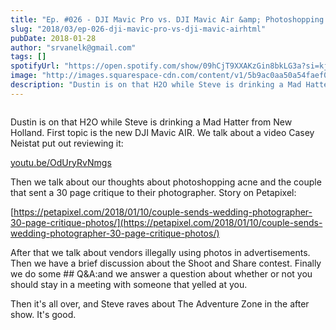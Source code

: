 ```yaml
---
title: "Ep. #026 - DJI Mavic Pro vs. DJI Mavic Air &amp; Photoshopping Acne"
slug: "2018/03/ep-026-dji-mavic-pro-vs-dji-mavic-airhtml"
pubDate: 2018-01-28
author: "srvanelk@gmail.com"
tags: []
spotifyUrl: "https://open.spotify.com/show/09hCjT9XXAKzGin8bkLG3a?si=kjRZvQ1JTb6Ov3HVzSSlWA"
image: "http://images.squarespace-cdn.com/content/v1/5b9ac0aa50a54faef024c950/1547782353224-QFJ9Z5PSS7AYPU7WALC2/image-asset.jpeg/img.jpg/weddingphotohangover/embed/episodes/Ep--026---DJI-Mavic-Pro-vs--DJI-Mavic-Air--Photoshopping-Acne-e1rihc"
description: "Dustin is on that H2O while Steve is drinking a Mad Hatter from New Holland. First topic is the new DJI Mavic AIR. We talk about a video Casey Neistat put out reviewing it:"
---
```


<figure>
  <img src="http://images.squarespace-cdn.com/content/v1/5b9ac0aa50a54faef024c950/1547782353224-QFJ9Z5PSS7AYPU7WALC2/image-asset.jpeg/img.jpg/weddingphotohangover/embed/episodes/Ep--026---DJI-Mavic-Pro-vs--DJI-Mavic-Air--Photoshopping-Acne-e1rihc" alt="" />
</figure>

Dustin is on that H2O while Steve is drinking a Mad Hatter from New Holland. First topic is the new DJI Mavic AIR. We talk about a video Casey Neistat put out reviewing it:

[youtu.be/OdUryRvNmgs](http://youtu.be/OdUryRvNmgs)

Then we talk about our thoughts about photoshopping acne and the couple that sent a 30 page critique to their photographer. Story on Petapixel:

[https://petapixel.com/2018/01/10/couple-sends-wedding-photographer-30-page-critique-photos/](https://petapixel.com/2018/01/10/couple-sends-wedding-photographer-30-page-critique-photos/)

After that we talk about vendors illegally using photos in advertisements. Then we have a brief discussion about the Shoot and Share contest. Finally we do some ## Q&A:and we answer a question about whether or not you should stay in a meeting with someone that yelled at you.

Then it's all over, and Steve raves about The Adventure Zone in the after show. It's good.

